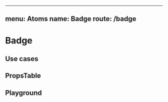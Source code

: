 
---
menu: Atoms
name: Badge
route: /badge
---


# Badge

## Use cases

<div>
  <Badge />
</div>

## PropsTable

<PropsTable of={Badge} />

## Playground

<Playground>
  <Badge />
</Playground>